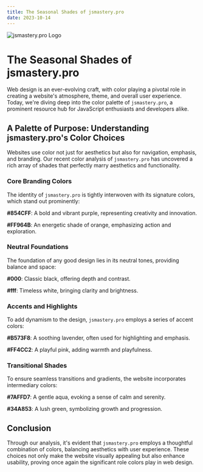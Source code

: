 ```yaml
---
title: The Seasonal Shades of jsmastery.pro
date: 2023-10-14
---
```



![jsmastery.pro Logo](http://jsmastery.pro/favicon.ico)

# The Seasonal Shades of jsmastery.pro

Web design is an ever-evolving craft, with color playing a pivotal role in creating a website's atmosphere, theme, and overall user experience. Today, we're diving deep into the color palette of `jsmastery.pro`, a prominent resource hub for JavaScript enthusiasts and developers alike.

<ColorSwatch colors={props.colors} />

## A Palette of Purpose: Understanding jsmastery.pro's Color Choices

Websites use color not just for aesthetics but also for navigation, emphasis, and branding. Our recent color analysis of `jsmastery.pro` has uncovered a rich array of shades that perfectly marry aesthetics and functionality.

### Core Branding Colors

The identity of `jsmastery.pro` is tightly interwoven with its signature colors, which stand out prominently:

<ColorSwatch colors="#854CFF" /> **#854CFF**: A bold and vibrant purple, representing
creativity and innovation.

<ColorSwatch colors="#FF964B" /> **#FF964B**: An energetic shade of orange, emphasizing
action and exploration.

### Neutral Foundations

The foundation of any good design lies in its neutral tones, providing balance and space:

<ColorSwatch colors="#000" /> **#000**: Classic black, offering depth and contrast.

<ColorSwatch colors="#fff" /> **#fff**: Timeless white, bringing clarity and brightness.

### Accents and Highlights

To add dynamism to the design, `jsmastery.pro` employs a series of accent colors:

<ColorSwatch colors="#B573F8" /> **#B573F8**: A soothing lavender, often used for
highlighting and emphasis.

<ColorSwatch colors="#FF4CC2" /> **#FF4CC2**: A playful pink, adding warmth and playfulness.

### Transitional Shades

To ensure seamless transitions and gradients, the website incorporates intermediary colors:

<ColorSwatch colors="#7AFFD7" /> **#7AFFD7**: A gentle aqua, evoking a sense of calm
and serenity.

<ColorSwatch colors="#34A853" /> **#34A853**: A lush green, symbolizing growth and
progression.

## Conclusion

Through our analysis, it's evident that `jsmastery.pro` employs a thoughtful combination of colors, balancing aesthetics with user experience. These choices not only make the website visually appealing but also enhance usability, proving once again the significant role colors play in web design.
